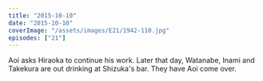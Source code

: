 ```yaml
---
title: "2015-10-10"
date: "2015-10-10"
coverImage: "/assets/images/E21/1942-110.jpg"
episodes: ["21"]
---
```


Aoi asks Hiraoka to continue his work. Later that day, Watanabe, Inami and Takekura are out drinking at Shizuka's bar. They have Aoi come over.
